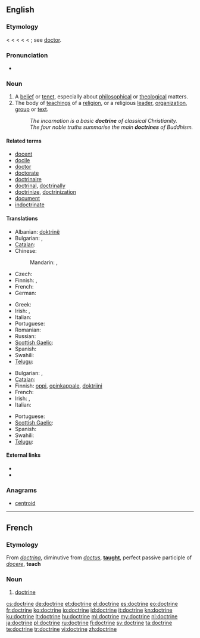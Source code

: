 ==English==
{{wikipedia}}

===Etymology===
< {{etyl|enm}} < {{etyl|fro}} < {{etyl|la}} {{term|doctrina||teaching, instruction, learning, knowledge}} < {{term|doctor||a teacher}} < {{term|docere||to teach}}; see [[doctor]].

===Pronunciation===
* {{audio|en-us-doctrine.ogg|Audio (US)}}

===Noun===
{{en-noun}}

# A [[belief]] or [[tenet]], especially about [[philosophical]] or [[theological]] matters.
# The body of [[teaching]]s of a [[religion]], or a religious [[leader]], [[organization]], [[group]] or [[text]].
#: ''The incarnation is a basic '''doctrine''' of classical Christianity.''
#: ''The four noble truths summarise the main '''doctrines''' of Buddhism.''

====Related terms====
* [[docent]]
* [[docile]]
* [[doctor]]
* [[doctorate]]
* [[doctrinaire]]
* [[doctrinal]], [[doctrinally]]
* [[doctrinize]], [[doctrinization]]
* [[document]]
* [[indoctrinate]]

====Translations====
{{trans-top|belief}}
* Albanian: [[doktrinë]] {{n}}
* Bulgarian: {{t+|bg|вяра|f}},  {{t|bg|верую|n}}
* [[Catalan]]: {{t-|ca|doctrina|f}}
* Chinese:
*: Mandarin: {{t-|cmn|教條|sc=Hani}},  {{t-|cmn|教条|tr=jiàotiáo|sc=Hani}}
* Czech: {{t-|cs|doktrína|f}}
* Finnish: {{t+|fi|oppi}}, {{t-|fi|doktriini}}
* French: {{t+|fr|doctrine|f}}
* German: {{t+|de|Doktrin|f}}
{{trans-mid}}
* Greek: {{t+|el|δόγμα|n|tr=dógma}}
* Irish: {{t|ga|foirceadal|m|xs=Irish}}, {{t|ga|teagasc|m|xs=Irish}}
* Italian: {{t-|it|dottrina|f}}
* Portuguese: {{t|pt|doutrina|f}}
* Romanian: {{t|ro|doctrină}}
* Russian: {{t|ru|доктрина|f|tr=doktrína}}
* [[Scottish Gaelic]]: {{t-|gd|teagasg|m|xs=Scottish Gaelic}}
* Spanish: {{t+|es|doctrina|f}}
* Swahili: {{t+|sw|maadili|xs=Swahili}}
* [[Telugu]]: {{t|te|సిద్ధాంతం|tr=siddhaantam}}
{{trans-bottom}}

{{trans-top|body of beliefs or teachings}}
* Bulgarian: {{t+|bg|учение|n}},  {{t|bg|доктрина}}
* [[Catalan]]: {{t-|ca|doctrina|f}}
* Finnish: [[oppi]], [[opinkappale]], [[doktriini]]
* French: {{t+|fr|doctrine|f}}
* Irish: {{t|ga|foirceadal|m|xs=Irish}}, {{t|ga|teagasc|m|xs=Irish}}
* Italian: {{t-|it|dottrina|f}}
{{trans-mid}}
* Portuguese: {{t|pt|doutrina|f}}
* [[Scottish Gaelic]]: {{t-|gd|teagasg|m|xs=Scottish Gaelic}}
* Spanish: {{t+|es|doctrina|f}}
* Swahili: {{t+|sw|maadili|xs=Swahili}}
* [[Telugu]]: {{t|te|సిద్ధాంతం|tr=siddhaantam}}
{{trans-bottom}}

====External links====
* {{R:Webster 1913}}
* {{R:Century 1911}}

===Anagrams===
* [[centroid#English|centroid]]

----

==French==

===Etymology===
From {{etyl|la|fr}} ''[[doctrina]]'', diminutive from ''[[doctus]]'', '''[[taught]]''', perfect passive participle of ''[[docere]]'', '''teach'''

===Noun===
{{fr-noun|f}}

# [[#English|doctrine]]

[[cs:doctrine]]
[[de:doctrine]]
[[et:doctrine]]
[[el:doctrine]]
[[es:doctrine]]
[[eo:doctrine]]
[[fr:doctrine]]
[[ko:doctrine]]
[[io:doctrine]]
[[id:doctrine]]
[[it:doctrine]]
[[kn:doctrine]]
[[ku:doctrine]]
[[lt:doctrine]]
[[hu:doctrine]]
[[ml:doctrine]]
[[my:doctrine]]
[[nl:doctrine]]
[[ja:doctrine]]
[[pl:doctrine]]
[[ru:doctrine]]
[[fi:doctrine]]
[[sv:doctrine]]
[[ta:doctrine]]
[[te:doctrine]]
[[tr:doctrine]]
[[vi:doctrine]]
[[zh:doctrine]]